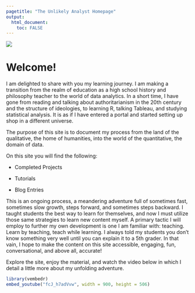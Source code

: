 ---
pagetitle: "The Unlikely Analyst Homepage"
output: 
  html_document:
    toc: FALSE
---

![](Images/webpic.jpg)

# Welcome!

I am delighted to share with you my learning journey. I am making a transition from the realm of education as a high school history and philosophy teacher to the world of data analytics. In a short time, I have gone from reading and talking about authoritarianism in the 20th century and the structure of ideologies, to learning R, talking Tableau, and studying statistical analysis. It is as if I have entered a portal and started setting up shop in a different universe.

The purpose of this site is to document my process from the land of the qualitative, the home of humanities, into the world of the quantitative, the domain of data.

On this site you will find the following:

-   Completed Projects

-   Tutorials

-   Blog Entries

This is an ongoing process, a meandering adventure full of sometimes fast, sometimes slow growth, steps forward, and sometimes steps backward. I taught students the best way to learn for themselves, and now I must utilize those same strategies to learn new content myself. A primary tactic I will employ to further my own development is one I am familiar with: teaching. Learn by teaching, teach while learning. I always told my students you don't know something very well until you can explain it to a 5th grader. In that vain, I hope to make the content on this site accessible, engaging, fun, conversational, and above all, accurate!

Explore the site, enjoy the material, and watch the video below in which I detail a little more about my unfolding adventure.

```{r echo=FALSE, message=FALSE, warning=FALSE, out.width= "100%"}
library(vembedr)
embed_youtube("fcJ_h7adVvw", width = 900, height = 506)
```

